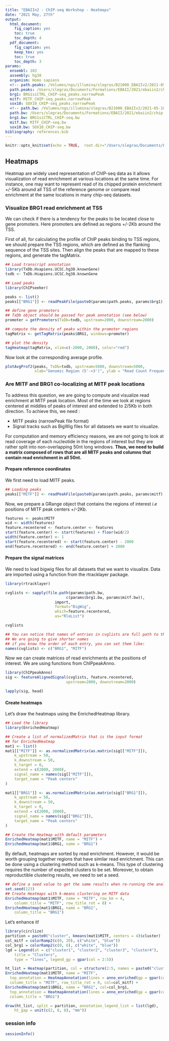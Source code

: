 ```yaml
---
title: "EBAIIn2 - ChIP-seq Workshop - Heatmaps"
date: "2021 May, 27th"
output:
  html_document:
    fig_caption: yes
    toc: true
    toc_depth: 4
  pdf_document:
    fig_caption: yes
    keep_tex: yes
    toc: true
    toc_depth: 3
params:
  ensembl: 103
  assembly: hg38
  organism: Homo sapiens
  <!-- path.peaks: /Volumes/ngs/illumina/slegras/B21000_EBAIIv2/2021-05-07_PeakCalling/ -->
  path.peaks: /Users/slegras/Documents/Formations/EBAII/2021/ebaiin2/chip-seq/data/
  brg1: BRG1siCTRL_CHIP-seq_peaks.narrowPeak
  mitf: MITF_CHIP-seq_peaks.narrowPeak
  sox10: SOX10_CHIP-seq_peaks.narrowPeak
  <!-- path.bw: /Volumes/ngs/illumina/slegras/B21000_EBAIIv2/2021-05-10_bigWigs/ -->
  path.bw: /Users/slegras/Documents/Formations/EBAII/2021/ebaiin2/chip-seq/data/
  brg1.bw: BRG1siCTRL_CHIP-seq.bw
  mitf.bw: MITF_CHIP-seq.bw
  sox10.bw: SOX10_CHIP-seq.bw
bibliography: references.bib
---
```


```r
knitr::opts_knit$set(echo = TRUE,  root.dir="/Users/slegras/Documents/Formations/EBAII/2021/ebaiin2/chip-seq/", fig.path = "images/")
```

## Heatmaps
Heatmap are widely used representation of ChIP-seq data as it allows visualization of read enrichment at various locations at the same time. For instance, one may want to represent read of its chipped protein enrichment +/-5Kb around all TSS of the reference genome or compare read enrichment at the same locations in many chip-seq datasets.

### Visualize BRG1 read enrichment at TSS
We can check if there is a tendency for the peaks to be located close to gene promoters. Here promoters are defined as regions +/-2Kb around the TSS.

First of all, for calculating the profile of ChIP peaks binding to TSS regions, we should prepare the TSS regions, which are defined as the flanking sequence of the TSS sites. Then align the peaks that are mapped to these regions, and generate the tagMatrix.
```r
## Load transcript annotation
library(TxDb.Hsapiens.UCSC.hg38.knownGene)
txdb <- TxDb.Hsapiens.UCSC.hg38.knownGene

## Load peaks
library(ChIPseeker)

peaks <- list()
peaks[["BRG1"]] <- readPeakFile(paste0(params$path.peaks, params$brg1), as="GRanges")

## define gene promoters
## TxDb object should be passed for peak annotation (see below)
promoter = getPromoters(TxDb=txdb, upstream=2000, downstream=2000)

## compute the density of peaks within the promoter regions
tagMatrix <- getTagMatrix(peaks$BRG1, windows=promoter)

## plot the density
tagHeatmap(tagMatrix, xlim=c(-2000, 2000), color="red")
```

Now look at the corresponding average profile.
```r
plotAvgProf2(peaks, TxDb=txdb, upstream=5000, downstream=5000,
             xlab="Genomic Region (5'->3')", ylab = "Read Count Frequency")
```

### Are MITF and BRG1 co-localizing at MITF peak locations
To address this question, we are going to compute and visualize read enrichment at MITF peak location. Most of the time we look at regions centered at middles of peaks of interest and extended to 2/5Kb in both direction.
To achieve this, we need :

  * MITF peaks (narrowPeak file format)
  * Signal tracks such as BigWig files for all datasets we want to visualize.

For computation and memory efficiency reasons, we are not going to look at read coverage of each nucleotide in the regions of interest but they are rather split into non-overlapping 50nt long windows. **Thus, we need to build a matrix composed of rows that are all MITF peaks and columns that contain read enrichment in all 50nt.**

#### Prepare reference coordinates
We first need to load MITF peaks.
```r
## Loading peaks
peaks[["MITF"]] <- readPeakFile(paste0(params$path.peaks, params$mitf), as="GRanges")
```

Now, we prepare a GRange object that contains the regions of interest *i.e* positions of MITF peak centers +/-2Kb.

```r
features <- peaks$MITF
wid <- width(features)
feature.recentered <- feature.center <- features
start(feature.center) <- start(features) + floor(wid/2)
width(feature.center) <- 1
start(feature.recentered) <- start(feature.center) - 2000
end(feature.recentered) <- end(feature.center) + 2000
```

#### Prepare the signal matrices
We need to load bigwig files for all datasets that we want to visualize.
Data are imported using a function from the rtracklayer package.
```r
library(rtracklayer)

cvglists <- sapply(file.path(params$path.bw,
                           c(params$brg1.bw, params$mitf.bw)),
                      import,
                      format="BigWig",
                      which=feature.recentered,
                      as="RleList")

cvglists

## You can notice that names of entries in cvglists are full path to the data
## We are going to give shorter names
## if you know the order of each entry, you can set them like:
names(cvglists) <- c("BRG1", "MITF")

```
<!-- # load the ChIPpeakAnno library


# ## With ChIPpeakAnno package
# heatmap <- featureAlignedHeatmap(sig, feature.center,
#                                  upstream=2000, downstream=2000,
#                                  upper.extreme=c(3,.5,4))
#
# featureAlignedDistribution(sig, feature.center,
#                           upstream=2000, downstream=2000,
#                           type="l") -->

Now we can create matrices of read enrichments at the positions of interest. We are using functions from ChIPpeakAnno.

```r
library(ChIPpeakAnno)
sig <- featureAlignedSignal(cvglists, feature.recentered,
                           upstream=2000, downstream=2000)

lapply(sig, head)
```

#### Create heatmaps
Let's draw the heatmaps using the EnrichedHeatmap library.
```r
## Load the library
library(EnrichedHeatmap)

## Create a list of normalizedMatrix that is the input format
## for EnrichedHeatmap
mat1 <- list()
mat1[["MITF"]] <- as.normalizedMatrix(as.matrix(sig[["MITF"]]),
    k_upstream = 50,
    k_downstream = 50,
    k_target = 0,
    extend = c(2000, 2000),
    signal_name = names(sig[["MITF"]]),
    target_name = "Peak centers"
)

mat1[["BRG1"]] <- as.normalizedMatrix(as.matrix(sig[["BRG1"]]),
    k_upstream = 50,
    k_downstream = 50,
    k_target = 0,
    extend = c(2000, 2000),
    signal_name = names(sig[["BRG1"]]),
    target_name = "Peak centers"
)

## Create the Heatmap with default parameters
EnrichedHeatmap(mat1$MITF, name = "MITF") +
EnrichedHeatmap(mat1$BRG1, name = "BRG1")
```

By default, heatmaps are sorted by read enrichment. However, it would be worth grouping together regions that have similar read enrichment. This can be done using a clustering method such as k-means. This type of clustering requires the number of expected clusters to be set. Moreover, to obtain reproductible clustering results, we need to set a seed.

```r
## define a seed value to get the same results when re-running the analysis
set.seed(123)
## Create Heatmaps with k-means clustering on MITF data
EnrichedHeatmap(mat1$MITF, name = "MITF", row_km = 4,
    column_title = "MITF", row_title_rot = 0) +
EnrichedHeatmap(mat1$BRG1, name = "BRG1",
    column_title = "BRG1")
```

Let's enhance it!
```r
library(circlize)
partition = paste0("cluster", kmeans(mat1$MITF, centers = 4)$cluster)
col_mitf = colorRamp2(c(0, 20), c("white", "blue"))
col_brg1 = colorRamp2(c(0, 6), c("white", "blue"))
lgd = Legend(at = c("cluster1", "cluster2", "cluster3", "cluster4"),
    title = "Clusters",
    type = "lines", legend_gp = gpar(col = 2:5))

ht_list = Heatmap(partition, col = structure(2:5, names = paste0("cluster", 1:4)), name = "partition", show_row_names = FALSE, width = unit(3, "mm")) +
EnrichedHeatmap(mat1$MITF, name = "MITF",
  top_annotation = HeatmapAnnotation(lines = anno_enriched(gp = gpar(col = 2:5))),
  column_title = "MITF", row_title_rot = 0, col=col_mitf) +
EnrichedHeatmap(mat1$BRG1, name = "BRG1", col=col_brg1,
  top_annotation = HeatmapAnnotation(lines = anno_enriched(gp = gpar(col = 2:5))),
  column_title = "BRG1")

draw(ht_list, split = partition, annotation_legend_list = list(lgd),
    ht_gap = unit(c(2, 8, 8), "mm"))

```

### session info
```r
sessionInfo()
```

